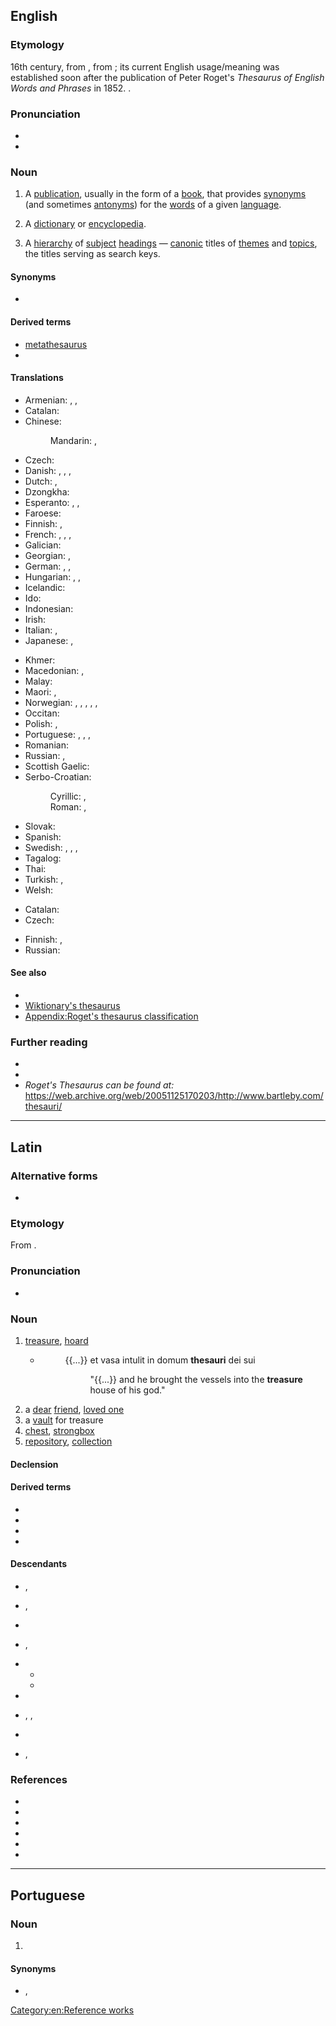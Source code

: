 {{also|Thesaurus|thésaurus}}
{{selfref|For the Wiktionary thesaurus, see [[Wiktionary:Thesaurus]]}}
==English==
{{wikipedia}}

===Etymology===
16th century, from {{bor|en|la|thēsaurus}}, from {{der|en|grc|θησαυρός||storehouse, treasure}}; its current English usage/meaning was established soon after the publication of Peter Roget's ''Thesaurus of English Words and Phrases'' in 1852. {{doublet|en|treasure}}.

===Pronunciation===
* {{IPA|en|/θɪˈsɔːɹəs/}}
* {{rhymes|en|ɔːɹəs}}

===Noun===
{{en-noun|thesauri|thesauruses}}

# A [[publication]], usually in the form of a [[book]], that provides [[synonym]]s (and sometimes [[antonym]]s) for the [[word]]s of a given [[language]].
#: {{ux|en|"Roget" is the leading brand name for a print English '''thesaurus''' that lists words under general concepts rather than just close synonyms.}}
# {{lb|en|archaic}} A [[dictionary]] or [[encyclopedia]].
# {{lb|en|information science}} A [[hierarchy]] of [[subject]] [[heading]]s — [[canonic]] titles of [[theme]]s and [[topic]]s, the titles serving as search keys.

====Synonyms====
* {{l|en|synonymicon}}

====Derived terms====
* [[metathesaurus]]
* {{l|en|thesaural}}

====Translations====
{{trans-top|book of synonyms}}
* Armenian: {{t|hy|[[հոմանիշների]] [[բառարան]]}}, {{t+|hy|թեզաուրուս}} {{qualifier|rare}}, {{t|hy|հոմանիշարան}} {{qualifier|rare}}
* Catalan: {{t|ca|diccionari de sinònims}}
* Chinese:
*: Mandarin: {{t|cmn|分類詞詞典|sc=Hani}}, {{t|cmn|分类词词典|tr=fēnlèicí cídiǎn|sc=Hani}}
* Czech: {{t|cs|tezaurus|m}}
* Danish: {{t|da|begrebsordbog|c}}, {{t|da|saggruppeordbog|c}}, {{t|da|tesaurus}}, {{t|da|synonymordbog|c}}
* Dutch: {{t+|nl|thesaurus|m}}, {{t|nl|synoniemenboek|n}}
* Dzongkha: {{t|dz|མངོན་བརྗོད}}
* Esperanto: {{t|eo|sinonimaro}}, {{t+|eo|tezaŭro}},
* Faroese: {{t|fo|samheitabók|f}}
* Finnish: {{t+|fi|synonyymisanakirja}}, {{t|fi|käsitesanakirja}}
* French: {{t+|fr|dictionnaire des synonymes}}, {{t+|fr|thésaurus|m}}, {{t|fr|dictionnaire de notions}}, {{t|fr|dictionnaire par ordre de matières}}
* Galician: {{t|gl|dicionario de sinónimos|m}}
* Georgian: {{t|ka|თეზაურუსი}}, {{t|ka|სინონიმების ლექსიკონი}}
* German: {{t+|de|Thesaurus|m}}, {{t|de|Begriffswörterbuch|n}}, {{t|de|Sachgruppenwörterbuch|n}}
* Hungarian: {{t+|hu|szinonimaszótár}}, {{t|hu|tézaurusz}}, {{t|hu|[[tematikus]] [[szókincstár]]}}
* Icelandic: {{t|is|hugtakaorðabók}}
* Ido: {{t|io|tezauro}}
* Indonesian: {{t+|id|tesaurus}}
* Irish: {{t|ga|stórchiste|m}}
* Italian: {{t|it|dizionario dei sinonimi}}, {{t+|it|tesoro|m}}
* Japanese: {{t+|ja|シソーラス|tr=shisōrasu|sc=Jpan}}, {{t|ja|類語辞典|tr=ruigo jiten|sc=Jpan}}
{{trans-mid}}
* Khmer: {{t|km|កម្រងវេវចនៈសព្ទ|tr=kamrɔɔng veivea’ca’na’ sap|sc=Khmr}}
* Macedonian: {{t|mk|теза́урус|m}}, {{t|mk|синони́мен речник|m}}
* Malay: {{t+|ms|tesaurus}}
* Maori: {{t|mi|puna kupu taurite}}, {{t|mi|punakupu}}
* Norwegian: {{t|no|begrepsordbok}}, {{t|no|begrepsklasseordbok}}, {{t|no|omgrepsordbok}}, {{t|no|omgrepsklasseordbok}}, {{t|no|tesaurus}}, {{t|no|synonymordbok|m|f}}
* Occitan: {{t-needed|oc}}
* Polish: {{t+|pl|tezaurus|m-in}}, {{t+|pl|słownik wyrazów bliskoznacznych|m}}
* Portuguese: {{t|pt|dicionário de sinónimos|m}} {{qualifier|Portugal}}, {{t|pt|dicionário de sinônimos|m}} {{qualifier|Brazil}}, {{t+|pt|tesauro|m}}, {{t+|pt|thesaurus|m}}
* Romanian: {{t|ro|dicționar de sinonime|n}}
* Russian: {{t+|ru|теза́урус}}, {{t|ru|слова́рь сино́нимов}}
* Scottish Gaelic: {{t|gd|co-fhaclair|m}}
* Serbo-Croatian:
*: Cyrillic: {{t|sh|речник синонима|m|sc=Cyrl}}, {{t|sh|тезаурус|m|sc=Cyrl}}
*: Roman: {{t|sh|rečnik sinonima|m}}, {{t+|sh|tezaurus|m}}
* Slovak: {{t|sk|tezaurus|m}}
* Spanish: {{t|es|diccionario de sinónimos|m}}
* Swedish: {{t|sv|begreppsordbok|c}}, {{t|sv|begreppsklassordbok}}, {{t+|sv|tesaurus|c}}, {{t+|sv|synonymordbok|c}}
* Tagalog: {{t|tl|talasimpanan}}
* Thai: {{t+|th|อรรถาภิธาน}}
* Turkish: {{t+|tr|sözlük}}, {{t|tr|tesarus}}
* Welsh: {{t+|cy|thesawrws}}
{{trans-bottom}}

{{trans-top|information science: hierarchy of titles}}
* Catalan: {{t+|ca|tesaurus|m}}
* Czech: {{t|cs|tezaurus|m}}
{{trans-mid}}
* Finnish: {{t|fi|käsitesanakirja}}, {{t+|fi|tesaurus}}
* Russian: {{t|ru|предме́тный указа́тель}}
{{trans-bottom}}

====See also====
* {{l|en|ontology}}
* [[Wiktionary:Thesaurus|Wiktionary's thesaurus]]
* [[Appendix:Roget's thesaurus classification]]

===Further reading===
* {{R:Webster 1913}}
* {{R:Century 1911}}
* ''Roget's Thesaurus can be found at:'' https://web.archive.org/web/20051125170203/http://www.bartleby.com/thesauri/

[[Category:en:Reference works]]

----

==Latin==

===Alternative forms===
* {{l|la|thēnsaurus}}

===Etymology===
From {{der|la|grc|θησαυρός||storehouse, treasure}}.

===Pronunciation===
* {{la-IPA|eccl=yes|thēsaurus}}

===Noun===
{{la-noun|thēsaurus<2>}}

# [[treasure]], [[hoard]]
#* {{RQ:Vulgate|Daniel|1|2}}
#*: {{...}} et vasa intulit in domum '''thesauri''' dei sui
#*:: "{{...}} and he brought the vessels into the '''treasure''' house of his god."
# a [[dear]] [[friend]], [[loved one]]
# a [[vault]] for treasure
# [[chest]], [[strongbox]]
# [[repository]], [[collection]]

====Declension====
{{la-ndecl|thēsaurus<2>}}

====Derived terms====
* {{l|la|thēsaurārius}}
* {{l|la|thēsaurensis}}
* {{l|la|thēsaurizātor}}
* {{l|la|thēsaurizō}}

====Descendants====
{{top2}}
* {{desc|ca|tesaurus}}, {{l|ca|tresor}}
* {{desc|en|thesaurus|bor=1}}, {{l|en|treasure}}
* {{desc|fr|thésaurus|bor=1}}
* {{desc|it|tesauro}}, {{l|it|tesoro}}
{{mid2}}
* {{desc|fro|tresor}}
** {{desc|fr|trésor}}
** {{desc|en|treasure|bor=1}}
* {{desc|pms|tesòr}}
* {{desc|pt|tesauro}}, {{l|pt|tesouro}}, {{l|pt|tesoiro}}
* {{desc|ro|tezaur}}
* {{desc|es|tesauro}}, {{l|es|tesoro}}
{{bottom}}

===References===
* {{R:L&S}}
* {{R:Elementary Lewis}}
* {{R:du Cange}}
* {{R:Gaffiot}}
* {{R:Peck}}
* {{R:Smith's Antiquities}}

----

==Portuguese==

===Noun===
{{pt-noun|m|thesauri|pl2=thesaurus}}

# {{l|en|thesaurus}} {{gloss|dictionary of synonyms}}

====Synonyms====
* {{l|pt|dicionário de sinônimos}}, {{l|pt|tesauro}}